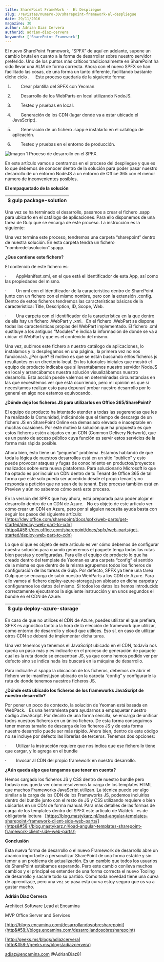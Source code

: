```yaml
---
title: SharePoint FrameWork -  El Despliegue
slug: /revistas/numero-30/sharepoint-framework-el-despliegue
date: 29/11/2016
magazine: 30
author: Adrian Diaz Cervera
authorId: adrian-diaz-cervera
keywords: ['SharePoint Framework']
---
```



<ArticleHeader frontmatter={props.pageContext.frontmatter} />



El nuevo SharePoint Framework, “SPFX” de aquí en adelante, supone un cambio brutal en cuanto a la forma de desarrollar sobre nuestro servidor preferido. Uno de los puntos más críticos tradicionalmente en SharePoint ha sido llevar una ALM de forma correcta. Ahora con el nuevo SPFX se han facilitado las cosas, de una forma un tanto diferente, facilitando bastante dicho  ciclo  .        Este proceso quedaría de la siguiente forma:

1.          Crear plantilla del SPFX con Yeoman.

2.          Desarrollo de los WebParts en local utilizando NodeJS.

3.          Testeo y pruebas en local.

4.          Generación de los CDN (lugar donde va a estar ubicado el JavaScript).

5.          Generación de un fichero .sapp e instalarlo en el catálogo de aplicación.

6.          Testeo y pruebas en el entorno de producción.

![Imagen 1 Proceso de desarrollo en el SPFX.](../../../images/numero30/sharepoint-framework-el-despliegue/image1.png)

En este artículo vamos a centrarnos en el proceso del despliegue y que es lo que debemos de conocer dentro de la solución para poder pasar nuestro desarrollo de un entorno NodeJS a un entorno de Office 365 con el menor número de inconvenientes posibles.

**El empaquetado de la solución**






| $ gulp package-solution |
| --- |




Una vez se ha terminado el desarrollo, pasamos a crear el fichero .sapp     para ubicarlo en el catálogo de aplicaciones. Para ello disponemos de una tarea de Gulp que se encarga de este proceso. La instrucción es la siguiente:

Una vez termina este proceso, tendremos una carpeta “sharepoint” dentro de nuestra solución. En esta carpeta tendrá un fichero “nombredelasolucion”.spapp.

**¿Que contiene este fichero?**

El contenido de este fichero es:

·          AppManifest.xml, en el que está el Identificador de esta App, así como las propiedades del mismo.

·          Un xml con el Identificador de la característica dentro de SharePoint junto con un fichero con el mismo nombre, pero con la extensión .config. Dentro de estos ficheros tendremos las características básicas de la característica: Title, Description, ID, Scope, Web.

·          Una carpeta con el identificador de la característica en la que dentro de ella hay un fichero .WebPart y .xml.     En el fichero .WebPart se dispone todas las características propias del WebPart implementado. El fichero .xml sustituye a los antiguos “Modules” e indica la información de donde se va a ubicar el WebPart y que es el contenido del mismo.

Una vez, subimos este fichero a nuestro catálogo de aplicaciones, lo instalamos y lo desplegamos en una página., la primera vez no nos funcionará. ¿Por qué? El motivo es que se están buscando el/los ficheros js resultantes en un directorio local. En los tutoriales iniciales que mostró el equipo de producto indicaba que si levantábamos nuestro servidor NodeJS en local y arrancábamos nuestra solución visualizábamos nuestro desarrollo. Esta acción puede valernos en determinadas circunstancias en las que necesitemos ver que está ocurriendo, pero mi opinión es que si necesitamos realizar esto para depurar/ probar nuestro desarrollo por lo general en algo nos estamos equivocando.

**¿Dónde dejó los ficheros JS para utilizarlos en Office 365/SharePoint?**

El equipo de producto ha intentado atender a todas las sugerencias que les ha realizado la Comunidad, indicándole que el tiempo de descarga de un fichero JS en SharePoint Online era demasiado elevado e inaceptable en muchas ocasiones. Por este motivo la solución que ha propuesto es que estos ficheros estén alojados en un CDN (Common Delivery Network), que es un punto de acceso público cuya función es servir estos servicios de la forma más rápida posible.

Ahora bien, esto tiene un “pequeño” problema. Estamos hablando de que toda la lógica de nuestros desarrollos está en un sitio “publico” y esto puede provocar ataques y fugas de conocimiento en productos/proyectos realizados sobre esta nueva plataforma. Para solucionarlo Microsoft lo que ha optado es por incluir un CDN dentro de tu Tenant de Office 365 de tal forma que este solo pueda ser accedido desde el propio tenant y no responda a petición que no sean de tu tenant. Este proceso también está en Preview y aún no sabemos cómo será este proceso.

En la versión del SPFX que hay ahora, está preparada para poder alojar el desarrollo dentro de un CDN de Azure.     No es objeto de este articulo ver cómo crear un CDN en Azure, pero por si alguien necesita ayuda basta con seguir los pasos del siguiente artículo:    [https://dev.office.com/sharepoint/docs/spfx/web-parts/get-started/deploy-web-part-to-cdn](https&#58;//dev.office.com/sharepoint/docs/spfx/web-parts/get-started/deploy-web-part-to-cdn)

Lo que sí que es objeto de este artículo es ver cómo debemos de configurar nuestra solución para cuando generemos el paquete tenga todas las rutas bien puestas y configuradas. Para ello el equipo de producto lo que ha creado dentro del template de Yeoman es una carpeta “config” el sentido de la misma es que dentro de la misma agrupemos todos los ficheros de configuración de las tareas de Gulp. Por defecto, SPFX ya tiene una tarea Gulp que se encarga de subir nuestro WebParts a los CDN de Azure. Para ello vamos al fichero deploy-azure-storage.json ubicado en dicha carpeta y configuramos los datos del mismo. Si todos los datos los hemos introducido correctamente ejecutamos la siguiente instrucción y en unos segundos el bundle en el CDN de Azure:
 



| $ gulp deploy-azure-storage |
| --- |





 
En caso de que no utilices el CDN de Azure, puedes utilizar el que prefiera, SPFX es agnóstico tanto a la hora de la elección de framework que utilizar, como entorno de desarrollo y cloud que utilices. Eso sí, en caso de utilizar otros CDN se deberá de implementar dicha tarea.

Una vez tenemos ya tenemos el JavaScript ubicado en el CDN, todavía nos queda un paso más y es indicarle en el proceso de generación de paquete cual es la ruta donde se encuentran JS, ya que como hemos podido ver por defecto sino se indica nada los buscará en la máquina de desarrollo.

Para indicarle al spapp la ubicación de los ficheros, debemos de abrir el fichero write-manifest.json ubicado en la carpeta “config” y configurarle la ruta de donde tenemos nuestros ficheros JS.

**¿Dónde está ubicado los ficheros de los frameworks JavaScript de nuestro desarrollo?**

Por poner un poco de contexto, la solución de Yeoman está basada en WebPack.     Es una herramienta para ayudarnos a empaquetar nuestro código JavaScript. Por decirlo de una forma sencilla, se encarga de unificar todos nuestros ficheros en un único fichero. De esta forma conseguimos tener menos tamaño de descarga de los ficheros JS y de esta forma nuestro desarrollo puede ser más rápido. Ahora bien, dentro de este código no se incluye por defecto las librerías de terceros. Tenemos dos opciones:

·          Utilizar la instrucción requiere que nos indica que ese fichero lo tiene que cargar, y lo agrega en el bundle

·          Invocar al CDN del propio framework en nuestro desarrollo.

**¿Aún queda algo que tengamos que tener en cuenta?**

Hemos cargado los ficheros JS y CSS dentro de nuestro bundle pero todavía nos queda ver cómo resolvemos la carga de los templates HTML que muchos Frameworks JavaScript utilizan. La técnica puede ser algo similar a la carga de los CDN de los Frameworks JS, podemos incluirlos dentro del bundle junto con el resto de JS y CSS utilizando requiere o bien ubicarlos en un CDN de forma manual. Para más detalles de las formas de carga de los templates dentro del SPFX este artículo de Waldek     es de obligatoria lectura    [https://blog.mastykarz.nl/load-angular-templates-sharepoint-framework-client-side-web-parts/](https&#58;//blog.mastykarz.nl/load-angular-templates-sharepoint-framework-client-side-web-parts/)

**Conclusión**

Esta nueva forma de desarrollo o el nuevo Framework de desarrollo abre un abanico importante a personalizar SharePoint de una forma estable y sin temor a un problema de actualización. Es un cambio que todos los usuarios de SharePoint estábamos esperando. Pero este cambio conlleva muchos cambios y el principal es entender de una forma correcta el nuevo Tooling de desarrollo y sacarle todo su partido. Como toda novedad tiene una curva de aprendizaje, pero una vez se pasa esta curva estoy seguro que os va a gustar mucho.



**Adrián Diaz Cervera**

Architect Software Lead at Encamina

MVP Office Server and Services

[http://blogs.encamina.com/desarrollandosobresharepoint](http&#58;//blogs.encamina.com/desarrollandosobresharepoint)

[http://geeks.ms/blogs/adiazcervera](http&#58;//geeks.ms/blogs/adiazcervera)

adiaz@encamina.com @AdrianDiaz81

